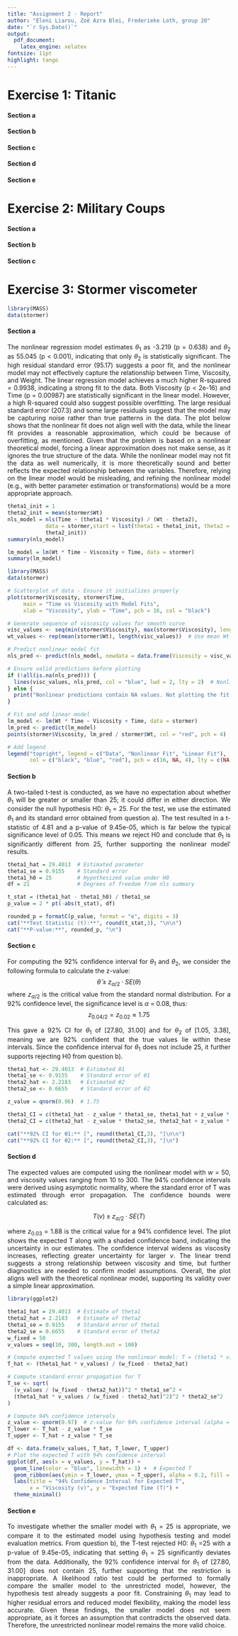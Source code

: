 ```yaml
---
title: "Assignment 2 - Report"
author: "Eleni Liarou, Zoë Azra Blei, Frederieke Loth, group 20"
date: "`r Sys.Date()`"
output:
  pdf_document:
    latex_engine: xelatex
fontsize: 11pt
highlight: tango
---
```


::: {style="text-align: justify;"}
# Exercise 1: Titanic

#### Section a

#### Section b

#### Section c

#### Section d

#### Section e

# Exercise 2: Military Coups

#### Section a

#### Section b

#### Section c

# Exercise 3: Stormer viscometer

```r
library(MASS)
data(stormer)
```

#### Section a

The nonlinear regression model estimates $\theta_1$ as -3.219 (p = 0.638) and $\theta_2$ as 55.045 (p \< 0.001), indicating that only $\theta_2$ is statistically significant. The high residual standard error (95.17) suggests a poor fit, and the nonlinear model may not effectively capture the relationship between Time, Viscosity, and Weight. The linear regression model achieves a much higher R-squared = 0.9938, indicating a strong fit to the data. Both Viscosity (p \< 2e-16) and Time (p = 0.00987) are statistically significant in the linear model. However, a high R-squared could also suggest possible overfitting. The large residual standard error (207.3) and some large residuals suggest that the model may be capturing noise rather than true patterns in the data. The plot below shows that the nonlinear fit does not align well with the data, while the linear fit provides a reasonable approximation, which could be because of overfitting, as mentioned. Given that the problem is based on a nonlinear theoretical model, forcing a linear approximation does not make sense, as it ignores the true structure of the data. While the nonlinear model may not fit the data as well numerically, it is more theoretically sound and better reflects the expected relationship between the variables. Therefore, relying on the linear model would be misleading, and refining the nonlinear model (e.g., with better parameter estimation or transformations) would be a more appropriate approach.

```r
theta1_init = 1
theta2_init = mean(stormer$Wt)
nls_model = nls(Time ~ (theta1 * Viscosity) / (Wt - theta2), 
            data = stormer,start = list(theta1 = theta1_init, theta2 =
            theta2_init))
summary(nls_model)
```

```r
lm_model = lm(Wt * Time ~ Viscosity + Time, data = stormer)
summary(lm_model)
```

```r
library(MASS)
data(stormer)

# Scatterplot of data - Ensure it initializes properly
plot(stormer$Viscosity, stormer$Time, 
     main = "Time vs Viscosity with Model Fits",
     xlab = "Viscosity", ylab = "Time", pch = 16, col = "black")

# Generate sequence of viscosity values for smooth curve
visc_values <- seq(min(stormer$Viscosity), max(stormer$Viscosity), length.out = 100)
wt_values <- rep(mean(stormer$Wt), length(visc_values))  # Use mean Wt

# Predict nonlinear model fit
nls_pred <- predict(nls_model, newdata = data.frame(Viscosity = visc_values, Wt = wt_values))

# Ensure valid predictions before plotting
if (!all(is.na(nls_pred))) {
  lines(visc_values, nls_pred, col = "blue", lwd = 2, lty = 2)  # Nonlinear fit (red dashed line)
} else {
  print("Nonlinear predictions contain NA values. Not plotting the fit.")
}

# Fit and add linear model
lm_model <- lm(Wt * Time ~ Viscosity + Time, data = stormer)
lm_pred <- predict(lm_model)
points(stormer$Viscosity, lm_pred / stormer$Wt, col = "red", pch = 4)  # Linear fit (green X)

# Add legend
legend("topright", legend = c("Data", "Nonlinear Fit", "Linear Fit"),
       col = c("black", "blue", "red"), pch = c(16, NA, 4), lty = c(NA, 2, NA), lwd = c(NA, 2, NA))

```

#### Section b

A two-tailed t-test is conducted, as we have no expectation about whether $\theta_1$ will be greater or smaller than 25; it could differ in either direction. We consider the null hypothesis H0: $\theta_1$ = 25. For the test, we use the estimated $\theta_1$ and its standard error obtained from question a). The test resulted in a t-statistic of 4.81 and a p-value of 9.45e-05, which is far below the typical significance level of 0.05. This means we reject H0 and conclude that $\theta_1$ is significantly different from 25, further supporting the nonlinear model' results.

```r
theta1_hat = 29.4013  # Estimated parameter
theta1_se = 0.9155    # Standard error
theta1_h0 = 25        # Hypothesized value under H0
df = 21               # Degrees of freedom from nls summary

t_stat = (theta1_hat - theta1_h0) / theta1_se
p_value = 2 * pt(-abs(t_stat), df)
```

```r
rounded_p = formatC(p_value, format = "e", digits = 3)
cat("**Test Statistic (t):**", round(t_stat,3), "\n\n")
cat("**P-value:**", rounded_p, "\n")
```

#### Section c

For computing the 92% confidence interval for $\theta_1$ and $\theta_2$, we consider the following formula to calculate the z-value: $$
\hat{\theta} \pm z_{\alpha/2} \cdot SE(\theta)
$$ where $z_{\alpha/2}$ is the critical value from the standard normal distribution. For a 92% confidence level, the significance level is $\alpha$ = 0.08, thus: $$z_{0.04/2} = z_{0.02} \approx 1.75$$

This gave a 92% CI for $\theta_1$​ of [27.80, 31.00] and for $\theta_2$​ of [1.05, 3.38], meaning we are 92% confident that the true values lie within these intervals. Since the confidence interval for $\theta_1$​ does not include 25, it further supports rejecting H0​ from question b).

```r
theta1_hat <- 29.4013  # Estimated θ1
theta1_se <- 0.9155    # Standard error of θ1
theta2_hat <- 2.2183   # Estimated θ2
theta2_se <- 0.6655    # Standard error of θ2

z_value = qnorm(0.96)  # 1.75

theta1_CI = c(theta1_hat - z_value * theta1_se, theta1_hat + z_value * theta1_se)
theta2_CI = c(theta2_hat - z_value * theta2_se, theta2_hat + z_value * theta2_se)
```

```r
cat("**92% CI for θ1:** [", round(theta1_CI,3), "]\n\n")
cat("**92% CI for θ2:** [", round(theta2_CI,3), "]\n")
```

#### Section d

The expected values are computed using the nonlinear model with $w$ = 50, and viscosity values ranging from 10 to 300. The 94% confidence intervals were derived using asymptotic normality, where the standard error of T was estimated through error propagation. The confidence bounds were calculated as:

$$T(v) \pm z_{\alpha/2} \cdot SE(T)$$

where $z_{0.03}$ = 1.88 is the critical value for a 94% confidence level. The plot shows the expected T along with a shaded confidence band, indicating the uncertainty in our estimates. The confidence interval widens as viscosity increases, reflecting greater uncertainty for larger $v$. The linear trend suggests a strong relationship between viscosity and time, but further diagnostics are needed to confirm model assumptions. Overall, the plot aligns well with the theoretical nonlinear model, supporting its validity over a simple linear approximation.

```r
library(ggplot2)
```

```r
theta1_hat = 29.4013  # Estimate of theta1
theta2_hat = 2.2183   # Estimate of theta2
theta1_se = 0.9155    # Standard error of theta1
theta2_se = 0.6655    # Standard error of theta2
w_fixed = 50
v_values = seq(10, 300, length.out = 100)

# Compute expected T values using the nonlinear model: T = (theta1 * v) / (w - theta2)
T_hat <- (theta1_hat * v_values) / (w_fixed - theta2_hat)

# Compute standard error propagation for T
T_se <- sqrt(
  (v_values / (w_fixed - theta2_hat))^2 * theta1_se^2 +
  (theta1_hat * v_values / (w_fixed - theta2_hat)^2)^2 * theta2_se^2
)

# Compute 94% confidence intervals
z_value <- qnorm(0.97)  # z-value for 94% confidence interval (alpha = 0.06, so z(0.03) = 1.88)
T_lower <- T_hat - z_value * T_se
T_upper <- T_hat + z_value * T_se
```

```r
df <- data.frame(v_values, T_hat, T_lower, T_upper)
# Plot the expected T with 94% confidence interval
ggplot(df, aes(x = v_values, y = T_hat)) +
  geom_line(color = "blue", linewidth = 1) +  # Expected T
  geom_ribbon(aes(ymin = T_lower, ymax = T_upper), alpha = 0.2, fill = "blue") +  # Confidence band
  labs(title = "94% Confidence Interval for Expected T",
       x = "Viscosity (v)", y = "Expected Time (T)") +
  theme_minimal()
```

#### Section e

To investigate whether the smaller model with $\theta_1$ = 25 is appropriate, we compare it to the estimated model using hypothesis testing and model evaluation metrics. From question b), the T-test rejected H0: $\theta_1$ =25 with a p-value of 9.45e-05, indicating that setting $\theta_1$ = 25 significantly deviates from the data. Additionally, the 92% confidence interval for $\theta_1$ of [27.80, 31.00] does not contain 25, further supporting that the restriction is inappropriate. A likelihood ratio test could be performed to formally compare the smaller model to the unrestricted model, however, the hypothesis test already suggests a poor fit. Constraining $\theta_1$ may lead to higher residual errors and reduced model flexibility, making the model less accurate. Given these findings, the smaller model does not seem appropriate, as it forces an assumption that contradicts the observed data. Therefore, the unrestricted nonlinear model remains the more valid choice.
:::
